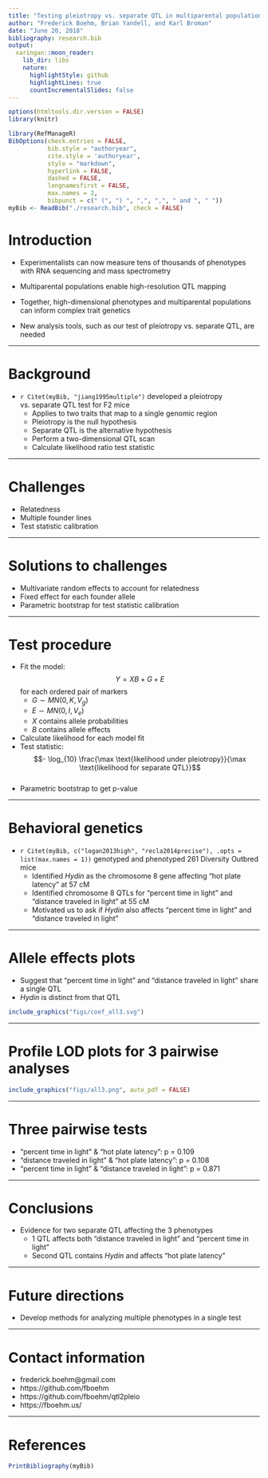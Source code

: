 ```yaml
---
title: "Testing pleiotropy vs. separate QTL in multiparental populations"
author: "Frederick Boehm, Brian Yandell, and Karl Broman"
date: "June 20, 2018"
bibliography: research.bib
output:
  xaringan::moon_reader:
    lib_dir: libs
    nature:
      highlightStyle: github
      highlightLines: true
      countIncrementalSlides: false
---
```


```r
options(htmltools.dir.version = FALSE)
library(knitr)
```


```r
library(RefManageR)
BibOptions(check.entries = FALSE, 
           bib.style = "authoryear", 
           cite.style = 'authoryear', 
           style = "markdown",
           hyperlink = FALSE, 
           dashed = FALSE, 
           longnamesfirst = FALSE,
           max.names = 2,
           bibpunct = c(" (", ") ", ",", ",", " and ", " "))
myBib <- ReadBib("./research.bib", check = FALSE)
```

# Introduction

- Experimentalists can now measure tens of thousands of phenotypes with RNA sequencing and mass spectrometry

- Multiparental populations enable high-resolution QTL mapping

- Together, high-dimensional phenotypes and multiparental populations can inform complex trait genetics

- New analysis tools, such as our test of pleiotropy vs. separate QTL, are needed 


---

# Background

- `r Citet(myBib, "jiang1995multiple")` developed a pleiotropy vs. separate QTL test for F2 mice
    - Applies to two traits that map to a single genomic region 
    - Pleiotropy is the null hypothesis
    - Separate QTL is the alternative hypothesis
    - Perform a two-dimensional QTL scan 
    - Calculate likelihood ratio test statistic


---

# Challenges

- Relatedness    
- Multiple founder lines    
- Test statistic calibration


---

# Solutions to challenges

- Multivariate random effects to account for relatedness    
- Fixed effect for each founder allele    
- Parametric bootstrap for test statistic calibration


---

# Test procedure

- Fit the model: $$Y = XB + G + E$$ for each ordered pair of markers
    - $G \sim MN(0, K, V_g)$   
    - $E \sim MN(0, I, V_e)$    
    - $X$ contains allele probabilities    
    - $B$ contains allele effects    
- Calculate likelihood for each model fit    
- Test statistic: $$- \log_{10} \frac{\max \text{likelihood under pleiotropy}}{\max \text{likelihood for separate QTL}}$$    
- Parametric bootstrap to get p-value



---

# Behavioral genetics

- `r Citet(myBib, c("logan2013high", "recla2014precise"), .opts = list(max.names = 1))` genotyped and phenotyped 261 Diversity Outbred mice    
    - Identified *Hydin* as the chromosome 8 gene affecting "hot plate latency" at 57 cM
    - Identified chromosome 8 QTLs for "percent time in light" and "distance traveled in light" at 55 cM    
    - Motivated us to ask if *Hydin* also affects "percent time in light" and "distance traveled in light"    



---

# Allele effects plots

- Suggest that "percent time in light" and "distance traveled in light" share a single QTL
- *Hydin* is distinct from that QTL

```r
include_graphics("figs/coef_all3.svg")
```


---

# Profile LOD plots for 3 pairwise analyses

```r
include_graphics("figs/all3.png", auto_pdf = FALSE)
```


---

# Three pairwise tests

- "percent time in light" & "hot plate latency": p = 0.109
- "distance traveled in light" & "hot plate latency": p = 0.108
- "percent time in light" & "distance traveled in light": p = 0.871


---

# Conclusions

- Evidence for two separate QTL affecting the 3 phenotypes
    - 1 QTL affects both "distance traveled in light" and "percent time in light"
    - Second QTL contains *Hydin* and affects "hot plate latency"


---

# Future directions

- Develop methods for analyzing multiple phenotypes in a single test


---

# Contact information

- frederick.boehm@gmail.com  
- https://github.com/fboehm  
- https://github.com/fboehm/qtl2pleio  
- https://fboehm.us/  


---

# References

```r
PrintBibliography(myBib)
```